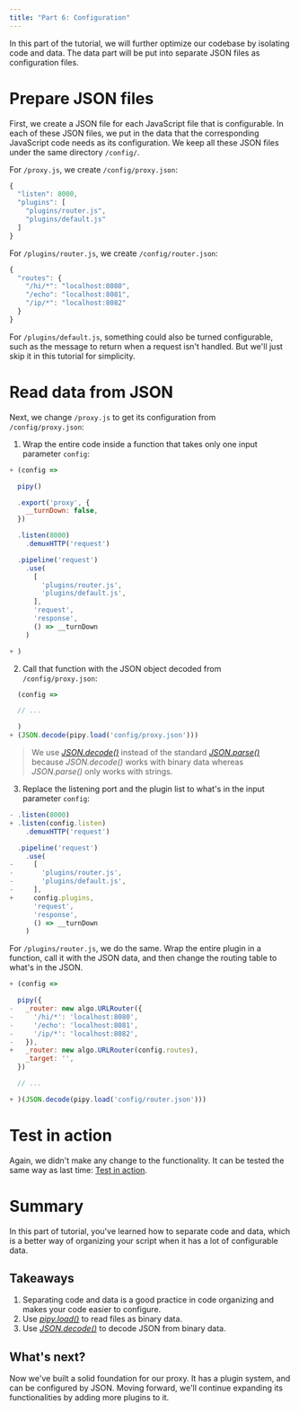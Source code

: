 ```yaml
---
title: "Part 6: Configuration"
---
```


In this part of the tutorial, we will further optimize our codebase
by isolating code and data. The data part will be put into separate
JSON files as configuration files.

# Prepare JSON files

First, we create a JSON file for each JavaScript file that is configurable.
In each of these JSON files, we put in the data that the corresponding
JavaScript code needs as its configuration. We keep all these JSON files
under the same directory `/config/`.

For `/proxy.js`, we create `/config/proxy.json`:

``` js
{
  "listen": 8000,
  "plugins": [
    "plugins/router.js",
    "plugins/default.js"
  ]
}
```

For `/plugins/router.js`, we create `/config/router.json`:

``` js
{
  "routes": {
    "/hi/*": "localhost:8080",
    "/echo": "localhost:8081",
    "/ip/*": "localhost:8082"
  }
}
```

For `/plugins/default.js`, something could also be turned configurable,
such as the message to return when a request isn't handled.
But we'll just skip it in this tutorial for simplicity.

# Read data from JSON

Next, we change `/proxy.js` to get its configuration from `/config/proxy.json`:

1. Wrap the entire code inside a function that takes only one input parameter `config`:

``` js
+ (config =>

  pipy()

  .export('proxy', {
    __turnDown: false,
  })

  .listen(8000)
    .demuxHTTP('request')

  .pipeline('request')
    .use(
      [
        'plugins/router.js',
        'plugins/default.js',
      ],
      'request',
      'response',
      () => __turnDown
    )

+ )
```

2. Call that function with the JSON object decoded from `/config/proxy.json`:

``` js
  (config =>

  // ...

  )
+ (JSON.decode(pipy.load('config/proxy.json')))
```

> We use [_JSON.decode()_](/reference/api/JSON/decode) instead of the standard
> [_JSON.parse()_](https://developer.mozilla.org/docs/Web/JavaScript/Reference/Global_Objects/JSON/parse)
> because _JSON.decode()_ works with binary data whereas _JSON.parse()_ only works with strings.

3. Replace the listening port and the plugin list to what's in the input parameter `config`:

``` js
- .listen(8000)
+ .listen(config.listen)
    .demuxHTTP('request')

  .pipeline('request')
    .use(
-     [
-       'plugins/router.js',
-       'plugins/default.js',
-     ],
+     config.plugins,
      'request',
      'response',
      () => __turnDown
    )
```

For `/plugins/router.js`, we do the same. Wrap the entire plugin
in a function, call it with the JSON data, and then change the routing table
to what's in the JSON.

``` js
+ (config =>

  pipy({
-   _router: new algo.URLRouter({
-     '/hi/*': 'localhost:8080',
-     '/echo': 'localhost:8081',
-     '/ip/*': 'localhost:8082',
-   }),
+   _router: new algo.URLRouter(config.routes),
    _target: '',
  })

  // ...

+ )(JSON.decode(pipy.load('config/router.json')))
```

# Test in action

Again, we didn't make any change to the functionality.
It can be tested the same way as last time: [Test in action](/tutorial/05-plugins#test-in-action).

# Summary

In this part of tutorial, you've learned how to separate code and data,
which is a better way of organizing your script when it has a lot of configurable data.

## Takeaways

1. Separating code and data is a good practice in code organizing and makes your code easier to configure.
2. Use [_pipy.load()_](/reference/api/pipy.load) to read files as binary data.
3. Use [_JSON.decode()_](/reference/api/JSON/decode) to decode JSON from binary data.

## What's next?

Now we've built a solid foundation for our proxy. It has a plugin system, and can be configured by JSON.
Moving forward, we'll continue expanding its functionalities by adding more plugins to it.
